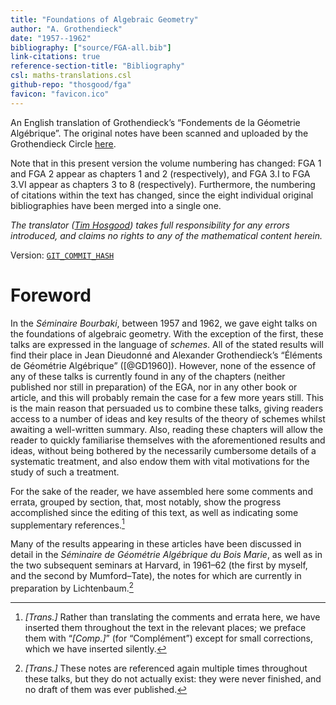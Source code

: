 ```yaml
--- 
title: "Foundations of Algebraic Geometry"
author: "A. Grothendieck"
date: "1957--1962"
bibliography: ["source/FGA-all.bib"]
link-citations: true
reference-section-title: "Bibliography"
csl: maths-translations.csl
github-repo: "thosgood/fga"
favicon: "favicon.ico"
---
```


::: {.abstract #translators-note title="Translator's note" latex=""}
An English translation of Grothendieck's "Fondements de la Géometrie Algébrique".
The original notes have been scanned and uploaded by the Grothendieck Circle [here](https://webusers.imj-prg.fr/~leila.schneps/grothendieckcircle/FGA.pdf).

Note that in this present version the volume numbering has changed: FGA 1 and FGA 2 appear as chapters 1 and 2 (respectively), and FGA 3.I to FGA 3.VI appear as chapters 3 to 8 (respectively).
Furthermore, the numbering of citations within the text has changed, since the eight individual original bibliographies have been merged into a single one.

*The translator ([Tim Hosgood](https://thosgood.com)) takes full responsibility for any errors introduced, and claims no rights to any of the mathematical content herein.*

Version: [`GIT_COMMIT_HASH`](https://github.com/thosgood/fga/commit/GIT_COMMIT_HASH)
:::

# Foreword {-}

\oldpage{C-01}

In the _Séminaire Bourbaki_, between 1957 and 1962, we gave eight talks on the foundations of algebraic geometry.
With the exception of the first, these talks are expressed in the language of _schemes_.
All of the stated results will find their place in Jean Dieudonné and Alexander Grothendieck's "Éléments de Géométrie Algébrique" ([@GD1960]).
However, none of the essence of any of these talks is currently found in any of the chapters (neither published nor still in preparation) of the EGA, nor in any other book or article, and this will probably remain the case for a few more years still.
This is the main reason that persuaded us to combine these talks, giving readers access to a number of ideas and key results of the theory of schemes whilst awaiting a well-written summary.
Also, reading these chapters will allow the reader to quickly familiarise themselves with the aforementioned results and ideas, without being bothered by the necessarily cumbersome details of a systematic treatment, and also endow them with vital motivations for the study of such a treatment.

For the sake of the reader, we have assembled here some comments and errata, grouped by section, that, most notably, show the progress accomplished since the editing of this text, as well as indicating some supplementary references.^[*[Trans.]* Rather than translating the comments and errata here, we have inserted them throughout the text in the relevant places; we preface them with "*[Comp.]*" (for "Complément") except for small corrections, which we have inserted silently.]

Many of the results appearing in these articles have been discussed in detail in the _Séminaire de Géométrie Algébrique du Bois Marie_, as well as in the two subsequent seminars at Harvard, in 1961--62 (the first by myself, and the second by Mumford--Tate), the notes for which are currently in preparation by Lichtenbaum.^[*[Trans.]* These notes are referenced again multiple times throughout these talks, but they do not actually exist: they were never finished, and no draft of them was ever published.]

